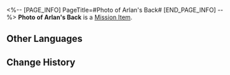 <%-- [PAGE_INFO]
PageTitle=#Photo of Arlan's Back#
[END_PAGE_INFO] --%>
{{Item Infobox
|id          = 140138
|image       = Item Photo of Arlan's Back.png{{subst:void|<!--$UPLOAD:<<SpriteOutput/ItemFigures/113007.png>-<Item Photo of Arlan's Back.png>-<Item Icons>>-->}}
|type        = Mission Item
|invCategory = Missions
|rarity      = 3
|effect      = 
|description = A photo of Arlan's back as he heads to the suspicious crystal on his own to investigate. The determination in his steps is obvious.
}}
{{Description|''"Brother is definitely a bear amongst horses! His figure is so cool!"''}}
'''Photo of Arlan's Back''' is a [[Mission Item]].

==Other Languages==
{{Other Languages
|en   = Photo of Arlan's Back
|zhs  = 阿兰背影的照片
|zht  = 阿蘭背影的照片
|ja   = アーランの後ろ姿の写真
|ko   = 아를란의 뒷모습 사진
|es   = Foto de Arlan de espaldas
|fr   = Photo d'Arlan de dos
|ru   = Фото спины Арлана
|th   = ภาพแผ่นหลังของ Arlan
|vi   = Ảnh Bóng Lưng Của Arlan
|de   = Foto von Arlans Rücken
|id   = Foto Punggung Arlan
|pt   = Foto das Costas de Arlan
}}

==Change History==
{{Change History|1.0}}